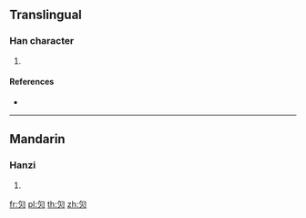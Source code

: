 {{character info/new}}
==Translingual==

===Han character===
{{Han char|rn=86|rad=火|as=02|sn=6|four=|canj=PF|ids=⿹勹火}}

# {{defn|Han|sort=火02}}

====References====
* {{Han ref|kx=0666.060|dkj=18865|hdz=32188.090|uh=7073|ud=28787}}

----

==Mandarin==

===Hanzi===
{{cmn-hanzi|pin=[[huī]] ([[hui1]])|wg=hui<sup>1</sup>}}

# {{defn|lang=cmn|sort=火02}}

[[fr:灳]]
[[pl:灳]]
[[th:灳]]
[[zh:灳]]